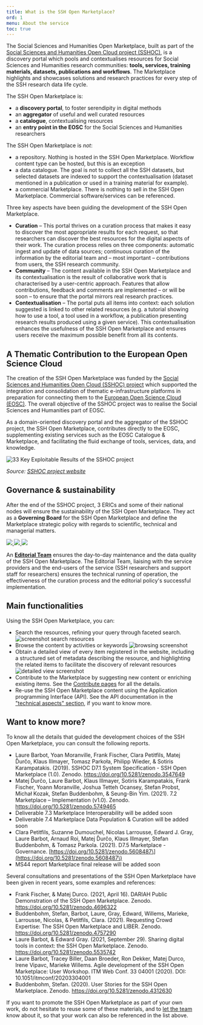 ```yaml
---
title: What is the SSH Open Marketplace?
ord: 1
menu: About the service
toc: true
---
```


The Social Sciences and Humanities Open Marketplace, built as part of the
[Social Sciences and Humanities Open Cloud project (SSHOC)](https://www.sshopencloud.eu/),
is a discovery portal which pools and contextualises resources for Social
Sciences and Humanities research communities: **tools, services, training
materials, datasets, publications and workflows**. The Marketplace highlights
and showcases solutions and research practices for every step of the SSH
research data life cycle.

The SSH Open Marketplace is:

- a **discovery portal**, to foster serendipity in digital methods
- an **aggregator** of useful and well curated resources
- a **catalogue**, contextualising resources
- an **entry point in the EOSC** for the Social Sciences and Humanities
  researchers

The SSH Open Marketplace is _not_:

- a repository. Nothing is hosted in the SSH Open Marketplace. Workflow content
  type can be hosted, but this is an exception
- a data catalogue. The goal is not to collect all the SSH datasets, but
  selected datasets are indexed to support the contextualisation (dataset
  mentioned in a publication or used in a training material for example).
- a commercial Marketplace. There is nothing to sell in the SSH Open
  Marketplace. Commercial software/services can be referenced.

Three key aspects have been guiding the development of the SSH Open Marketplace.

- **Curation** – This portal thrives on a curation process that makes it easy to
  discover the most appropriate results for each request, so that researchers
  can discover the best resources for the digital aspects of their work. The
  curation process relies on three components: automatic ingest and update of
  data sources; continuous curation of the information by the editorial team and
  – most important – contributions from users, the SSH research community.
- **Community** – The content available in the SSH Open Marketplace and its
  contextualisation is the result of collaborative work that is characterised by
  a user-centric approach. Features that allow contributions, feedback and
  comments are implemented – or will be soon – to ensure that the portal mirrors
  real research practices.
- **Contextualisation** – The portal puts all items into context: each solution
  suggested is linked to other related resources (e.g. a tutorial showing how to
  use a tool, a tool used in a workflow, a publication presenting research
  results produced using a given service). This contextualisation enhances the
  usefulness of the SSH Open Marketplace and ensures users receive the maximum
  possible benefit from all its contents.

## A Thematic Contribution to the European Open Science Cloud

The creation of the SSH Open Marketplace was funded by the
[Social Sciences and Humanities Open Cloud (SSHOC) project](https://cordis.europa.eu/project/id/823782)
which supported the integration and consolidation of thematic e-infrastructure
platforms in preparation for connecting them to the
[European Open Science Cloud (EOSC)](https://sshopencloud.eu/sshoc-eosc). The
overall objective of the SSHOC project was to realise the Social Sciences and
Humanities part of EOSC.

As a domain-oriented discovery portal and the aggregator of the SSHOC project,
the SSH Open Marketplace, contributes directly to the EOSC, supplementing
existing services such as the EOSC Catalogue & Marketplace, and facilitating the
fluid exchange of tools, services, data, and knowledge.

![33 Key Exploitable Results of the SSHOC project](/assets/images/33sshockers.png "33 SHOCing Key Exploitable Results")

_Source:
[SSHOC project website](https://www.sshopencloud.eu/news/33-shocing-key-exploitable-results-support-your-research-ssh-and-beyond)_

## Governance & sustainability

After the end of the SSHOC project, 3 ERICs and some of their national nodes
will ensure the sustainability of the SSH Open Marketplace. They act as a
**Governing Board** for the SSH Open Marketplace and define the Marketplace
strategic policy with regards to scientific, technical and managerial matters.

<div className="grid" style="grid-template-columns: repeat(3, 1fr); gap: 1rem">

<a href="https://dariah.eu">
  <img src="/assets/images/dariah-eu-logo.png" />
</a>
<a href="https://www.cessda.eu">
  <img src="/assets/images/cessda-logo.png" />
</a>
<a href="https://clarin.eu">
  <img src="/assets/images/clarin-logo.png" />
</a>

</div>

An **[Editorial Team](/about/team)** ensures the day-to-day maintenance and the
data quality of the SSH Open Marketplace. The Editorial Team, liaising with the
service providers and the end-users of the service (SSH researchers and support
staff for researchers) ensures the technical running of operation, the
effectiveness of the curation process and the editorial policy's successful
implementation.

## Main functionalities

Using the SSH Open Marketplace, you can:

- Search the resources, refining your query through faceted search.
  ![screenshot search resources](/assets/images/search-refine-screenshot.png "screenshot search resources")
- Browse the content by activities or keywords
  ![browsing screenshot](/assets/images/browse_activities_screenshot.png "browsing screenshot")
- Obtain a detailed view of every item registered in the website, including a
  structured set of metadata describing the resource, and highlighting the
  related items to facilitate the discovery of relevant resources
  ![detailed view screenshot](/assets/images/details-related-screenshot.jpg "detailed view screenshot")
- Contribute to the Marketplace by suggesting new content or enriching existing
  items. See the [Contribute pages](/contribute/overview) for all the details.
- Re-use the SSH Open Marketplace content using the Application programming
  Interface (API). See the API documentation in the
  ["technical aspects" section](/about/implementation), if you want to know
  more.

## Want to know more?

To know all the details that guided the development choices of the SSH Open
Marketplace, you can consult the following reports.

- Laure Barbot, Yoan Moranville, Frank Fischer, Clara Petitfils, Matej Ďurčo,
  Klaus Illmayer, Tomasz Parkoła, Philipp Wieder, & Sotiris Karampatakis.
  (2019). SSHOC D7.1 System Specification - SSH Open Marketplace (1.0). Zenodo.
  <https://doi.org/10.5281/zenodo.3547649>
- Matej Ďurčo, Laure Barbot, Klaus Illmayer, Sotiris Karampatakis, Frank
  Fischer, Yoann Moranville, Joshua Tetteh Ocansey, Stefan Probst, Michał Kozak,
  Stefan Buddenbohm, & Seung-Bin Yim. (2021). 7.2 Marketplace – Implementation
  (v1.0). Zenodo. <https://doi.org/10.5281/zenodo.5749465>
- Deliverable 7.3 Marketplace Interoperability will be added soon
- Deliverable 7.4 Marketplace Data Population & Curation will be added soon
- Clara Petitfils, Suzanne Dumouchel, Nicolas Larrousse, Edward J. Gray, Laure
  Barbot, Arnaud Roi, Matej Ďurčo, Klaus Illmayer, Stefan Buddenbohm, & Tomasz
  Parkola. (2021). D7.5 Marketplace - Governance.
  [https://doi.org/10.5281/zenodo.5608487\](https://doi.org/10.5281/zenodo.5608487\)
- MS44 report Marketplace final release will be added soon

Several consultations and presentations of the SSH Open Marketplace have been
given in recent years, some examples and references:

- Frank Fischer, & Matej Durco. (2021, April 16). DARIAH Public Demonstration of
  the SSH Open Marketplace. Zenodo. <https://doi.org/10.5281/zenodo.4696322>
- Buddenbohm, Stefan, Barbot, Laure, Gray, Edward, Willems, Marieke, Larrousse,
  Nicolas, & Petitfils, Clara. (2021). Requesting Crowd Expertise: The SSH Open
  Marketplace and LIBER. Zenodo. <https://doi.org/10.5281/zenodo.4757290>
- Laure Barbot, & Edward Gray. (2021, September 29). Sharing digital tools in
  context: the SSH Open Marketplace. Zenodo.
  <https://doi.org/10.5281/zenodo.5535742>
- Laure Barbot, Tracey Biller, Daan Broeder, Ron Dekker, Matej Durco, Irene
  Vipavc, Marieke Willems. Agile development of the SSH Open Marketplace: User
  Workshop. ITM Web Conf. 33 04001 (2020). DOI: 10.1051/itmconf/20203304001
- Buddenbohm, Stefan. (2020). User Stories for the SSH Open Marketplace. Zenodo.
  <https://doi.org/10.5281/zenodo.4312630>

If you want to promote the SSH Open Marketplace as part of your own work, do not
hesitate to reuse some of these materials, and to [let the team](/about/team)
know about it, so that your work can also be referenced in the list above.
